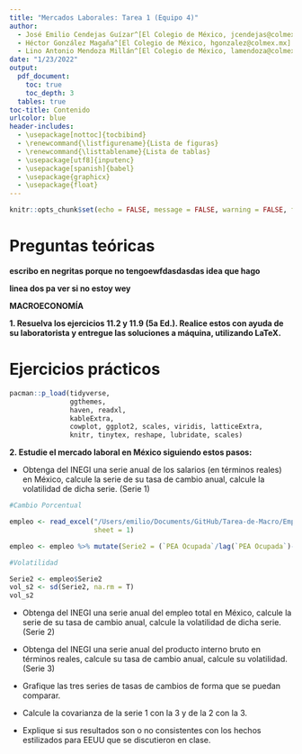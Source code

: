 ```yaml
---
title: "Mercados Laborales: Tarea 1 (Equipo 4)"
author: 
  - José Emilio Cendejas Guízar^[El Colegio de México, jcendejas@colmex.mx]
  - Héctor González Magaña^[El Colegio de México, hgonzalez@colmex.mx]
  - Lino Antonio Mendoza Millán^[El Colegio de México, lamendoza@colmex.mx]
date: "1/23/2022"
output: 
  pdf_document:
    toc: true
    toc_depth: 3
  tables: true
toc-title: Contenido
urlcolor: blue
header-includes: 
  - \usepackage[nottoc]{tocbibind}
  - \renewcommand{\listfigurename}{Lista de figuras}
  - \renewcommand{\listtablename}{Lista de tablas}
  - \usepackage[utf8]{inputenc}
  - \usepackage[spanish]{babel}
  - \usepackage{graphicx}
  - \usepackage{float}
---
```



\newpage

\listoffigures

\listoftables

```r
knitr::opts_chunk$set(echo = FALSE, message = FALSE, warning = FALSE, fig.align="center", fig.pos = "H", fig.width = 7, fig.height = 3)
```

\newpage

# Preguntas teóricas

**escribo en negritas porque no tengoewfdasdasdas idea que hago**

**linea dos pa ver si no estoy wey**

**MACROECONOMÍA**

**1. Resuelva los ejercicios 11.2 y 11.9 (5a Ed.). Realice estos con ayuda de su 
laboratorista y entregue las soluciones a máquina, utilizando LaTeX.**

# Ejercicios prácticos

```r
pacman::p_load(tidyverse,
               ggthemes,
               haven, readxl,
               kableExtra,
               cowplot, ggplot2, scales, viridis, latticeExtra,
               knitr, tinytex, reshape, lubridate, scales)
```


**2. Estudie el mercado laboral en México siguiendo estos pasos:**

  + Obtenga del INEGI una serie anual de los salarios (en términos reales) en México, 
  calcule la serie de su tasa de cambio anual, calcule la volatilidad de dicha serie. (Serie 1)

```r
#Cambio Porcentual

empleo <- read_excel("/Users/emilio/Documents/GitHub/Tarea-de-Macro/Empleo.xls",
                     sheet = 1) 

empleo <- empleo %>% mutate(Serie2 = (`PEA Ocupada`/lag(`PEA Ocupada`)-1)*100)

#Volatilidad

Serie2 <- empleo$Serie2
vol_s2 <- sd(Serie2, na.rm = T)
vol_s2
```

  + Obtenga del INEGI una serie anual del empleo total en México, calcule la 
  serie de su tasa de cambio anual, calcule la volatilidad de dicha serie. (Serie 2)
  
  + Obtenga del INEGI una serie anual del producto interno bruto en términos 
  reales, calcule su tasa de cambio anual, calcule su volatilidad. (Serie 3)
  
  + Grafique las tres series de tasas de cambios de forma que se puedan comparar.
  
  + Calcule la covarianza de la serie 1 con la 3 y de la 2 con la 3.
  
  + Explique si sus resultados son o no consistentes con los hechos estilizados
  para EEUU que se discutieron en clase.





